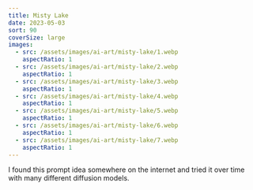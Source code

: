 ```yaml
---
title: Misty Lake
date: 2023-05-03
sort: 90
coverSize: large
images:
  - src: /assets/images/ai-art/misty-lake/1.webp
    aspectRatio: 1
  - src: /assets/images/ai-art/misty-lake/2.webp
    aspectRatio: 1
  - src: /assets/images/ai-art/misty-lake/3.webp
    aspectRatio: 1
  - src: /assets/images/ai-art/misty-lake/4.webp
    aspectRatio: 1
  - src: /assets/images/ai-art/misty-lake/5.webp
    aspectRatio: 1
  - src: /assets/images/ai-art/misty-lake/6.webp
    aspectRatio: 1
  - src: /assets/images/ai-art/misty-lake/7.webp
    aspectRatio: 1
---
```


I found this prompt idea somewhere on the internet and tried it over time with many different diffusion models.
